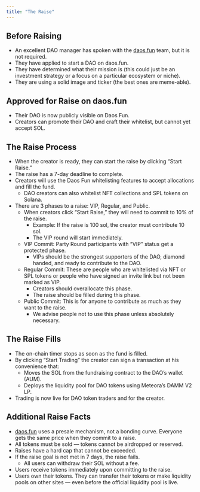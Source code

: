 ```yaml
---
title: "The Raise"
---
```


## Before Raising

- An excellent DAO manager has spoken with the [daos.fun](http://daos.fun) team, but it is not required.
- They have applied to start a DAO on daos.fun.
- They have determined what their mission is (this could just be an investment strategy or a focus on a particular ecosystem or niche).
- They are using a solid image and ticker (the best ones are meme-able).

## Approved for Raise on daos.fun

- Their DAO is now publicly visible on Daos Fun.
- Creators can promote their DAO and craft their whitelist, but cannot yet accept SOL.

## The Raise Process

- When the creator is ready, they can start the raise by clicking “Start Raise.”
- The raise has a 7-day deadline to complete.
- Creators will use the Daos Fun whitelisting features to accept allocations and fill the fund.
  - DAO creators can also whitelist NFT collections and SPL tokens on Solana.
- There are 3 phases to a raise: VIP, Regular, and Public.
  - When creators click “Start Raise,” they will need to commit to 10% of the raise.
    - Example: If the raise is 100 sol, the creator must contribute 10 sol. 
    - The VIP round will start immediately.
  - VIP Commit: Party Round participants with “VIP” status get a protected phase. 
    - VIPs should be the strongest supporters of the DAO, diamond handed, and ready to contribute to the DAO.
  - Regular Commit: These are people who are whitelisted via NFT or SPL tokens or people who have signed an invite link but not been marked as VIP.
    - Creators should overallocate this phase.
    - The raise should be filled during this phase. 
  - Public Commit: This is for anyone to contribute as much as they want to the raise.
    - We advise people not to use this phase unless absolutely necessary.

## The Raise Fills

- The on-chain timer stops as soon as the fund is filled.
- By clicking “Start Trading” the creator can sign a transaction at his convenience that:
  - Moves the SOL from the fundraising contract to the DAO’s wallet (AUM).
  - Deploys the liquidity pool for DAO tokens using Meteora’s DAMM V2 LP.
- Trading is now live for DAO token traders and for the creator.

## Additional Raise Facts

- [daos.fun](http://daos.fun) uses a presale mechanism, not a bonding curve. Everyone gets the same price when they commit to a raise.
- All tokens must be sold — tokens cannot be airdropped or reserved.
- Raises have a hard cap that cannot be exceeded.
- If the raise goal is not met in 7 days, the raise fails.
  - All users can withdraw their SOL without a fee.
- Users receive tokens immediately upon committing to the raise.
- Users own their tokens. They can transfer their tokens or make liquidity pools on other sites — even before the official liquidity pool is live.